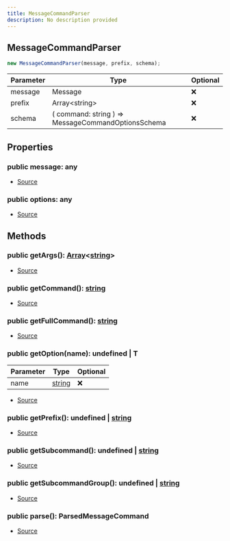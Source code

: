```yaml
---
title: MessageCommandParser
description: No description provided
---
```


## MessageCommandParser

```typescript
new MessageCommandParser(message, prefix, schema);
```

| Parameter | Type                                               | Optional |
| --------- | -------------------------------------------------- | -------- |
| message   | Message                                            | ❌       |
| prefix    | Array\<string>                                     | ❌       |
| schema    | ( command: string ) => MessageCommandOptionsSchema | ❌       |

## Properties

### public message: any

- [Source](https://github.com/underctrl-io/commandkit/blob/f8cc07d11d2ae5ed7f529adff1649936223e27b2/packages/commandkit/src/app/commands/MessageCommandParser.ts#L34)

### public options: any

- [Source](https://github.com/underctrl-io/commandkit/blob/f8cc07d11d2ae5ed7f529adff1649936223e27b2/packages/commandkit/src/app/commands/MessageCommandParser.ts#L44)

## Methods

### public getArgs(): [Array](https://developer.mozilla.org/en-US/docs/Web/JavaScript/Reference/Global_Objects/Array)\<[string](https://developer.mozilla.org/en-US/docs/Web/JavaScript/Reference/Global_Objects/String)>

- [Source](https://github.com/underctrl-io/commandkit/blob/f8cc07d11d2ae5ed7f529adff1649936223e27b2/packages/commandkit/src/app/commands/MessageCommandParser.ts#L39)

### public getCommand(): [string](https://developer.mozilla.org/en-US/docs/Web/JavaScript/Reference/Global_Objects/String)

- [Source](https://github.com/underctrl-io/commandkit/blob/f8cc07d11d2ae5ed7f529adff1649936223e27b2/packages/commandkit/src/app/commands/MessageCommandParser.ts#L56)

### public getFullCommand(): [string](https://developer.mozilla.org/en-US/docs/Web/JavaScript/Reference/Global_Objects/String)

- [Source](https://github.com/underctrl-io/commandkit/blob/f8cc07d11d2ae5ed7f529adff1649936223e27b2/packages/commandkit/src/app/commands/MessageCommandParser.ts#L76)

### public getOption(name): undefined | T

| Parameter | Type                                                                                              | Optional |
| --------- | ------------------------------------------------------------------------------------------------- | -------- |
| name      | [string](https://developer.mozilla.org/en-US/docs/Web/JavaScript/Reference/Global_Objects/String) | ❌       |

- [Source](https://github.com/underctrl-io/commandkit/blob/f8cc07d11d2ae5ed7f529adff1649936223e27b2/packages/commandkit/src/app/commands/MessageCommandParser.ts#L52)

### public getPrefix(): undefined | [string](https://developer.mozilla.org/en-US/docs/Web/JavaScript/Reference/Global_Objects/String)

- [Source](https://github.com/underctrl-io/commandkit/blob/f8cc07d11d2ae5ed7f529adff1649936223e27b2/packages/commandkit/src/app/commands/MessageCommandParser.ts#L68)

### public getSubcommand(): undefined | [string](https://developer.mozilla.org/en-US/docs/Web/JavaScript/Reference/Global_Objects/String)

- [Source](https://github.com/underctrl-io/commandkit/blob/f8cc07d11d2ae5ed7f529adff1649936223e27b2/packages/commandkit/src/app/commands/MessageCommandParser.ts#L60)

### public getSubcommandGroup(): undefined | [string](https://developer.mozilla.org/en-US/docs/Web/JavaScript/Reference/Global_Objects/String)

- [Source](https://github.com/underctrl-io/commandkit/blob/f8cc07d11d2ae5ed7f529adff1649936223e27b2/packages/commandkit/src/app/commands/MessageCommandParser.ts#L64)

### public parse(): ParsedMessageCommand

- [Source](https://github.com/underctrl-io/commandkit/blob/f8cc07d11d2ae5ed7f529adff1649936223e27b2/packages/commandkit/src/app/commands/MessageCommandParser.ts#L82)
